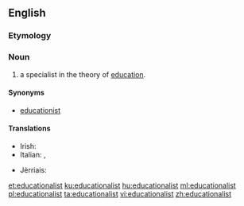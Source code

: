 ==English==

===Etymology===
{{suffix|educational|ist|lang=en}}

===Noun===
{{en-noun}}

# a specialist in the theory of [[education]].

====Synonyms====
* [[educationist]]

====Translations====
{{trans-top|specialist in the theory of education}}
* Irish: {{t|ga|oideachasóir|m}}
* Italian: {{t+|it|educatore|m}}, {{t|it|educatrice|f}}
{{trans-mid}}
* Jèrriais: {{t|roa-jer|êducâtionnaliste|m|f}}
{{trans-bottom}}

[[et:educationalist]]
[[ku:educationalist]]
[[hu:educationalist]]
[[ml:educationalist]]
[[pl:educationalist]]
[[ta:educationalist]]
[[vi:educationalist]]
[[zh:educationalist]]